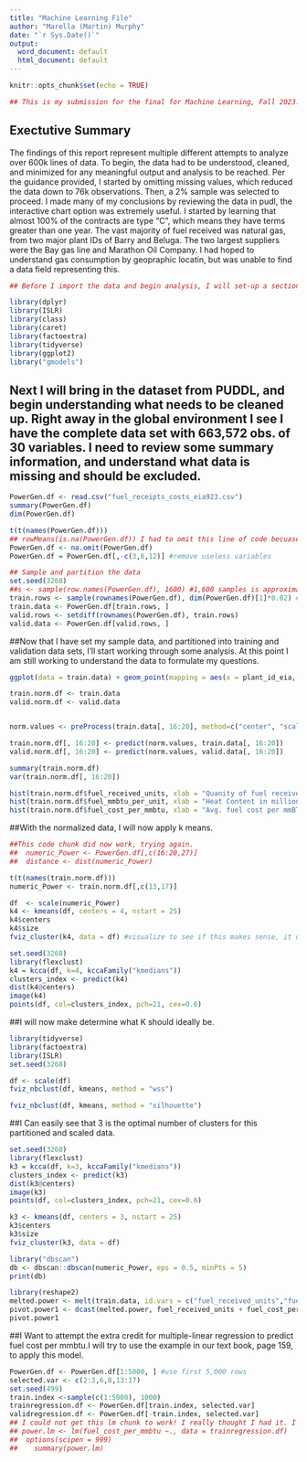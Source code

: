 ---
title: "Machine Learning File"
author: "Marella (Martin) Murphy"
date: "`r Sys.Date()`"
output:
  word_document: default
  html_document: default
---

```{r setup, include=TRUE}
knitr::opts_chunk$set(echo = TRUE)

## This is my submission for the final for Machine Learning, Fall 2023. I will complete the analysis using theories we learned about in all modules of the class to try to summarize everything I have learned in the course, to try to synthesize a large amount of difficult information! This class has by far been the most challenging of my MBA, and actually made me realize my strengths are not inherently in coding! I have spent too much time in excel performing data analytics. ##
```
## Exectutive Summary
The findings of this report represent multiple different attempts to analyze over 600k lines of data. To begin, the data had to be understood, cleaned, and minimized for any meaningful output and analysis to be reached. Per the guidance provided, I started by omitting missing values, which reduced the data down to 76k observations. Then, a 2% sample was selected to proceed. I made many of my conclusions by reviewing the data in pudl, the interactive chart option was extremely useful. I started by learning that almost 100% of the contracts are type "C", which means they have terms greater than one year. The vast majority of fuel received was natural gas, from two major plant IDs of Barry and Beluga. The two largest suppliers were the Bay gas line and Marathon Oil Company.  I had hoped to understand gas consumption by geopraphic locatin, but was unable to find a data field representing this. 

```{r}
## Before I import the data and begin analysis, I will set-up a section to all all libraries I may want to use. As I add them throughout the data exploration and analysis, I will always put them up here at the top ##

library(dplyr)
library(ISLR)
library(class)
library(caret)
library(factoextra)
library(tidyverse)
library(ggplot2)
library("gmodels")

```
## Next I will bring in the dataset from PUDDL, and begin understanding what needs to be cleaned up. Right away in the global environment I see I have the complete data set with 663,572 obs. of 30 variables. I need to review some summary information, and understand what data is missing and should be excluded. 
```{r}
PowerGen.df <- read.csv("fuel_receipts_costs_eia923.csv")
summary(PowerGen.df)
dim(PowerGen.df)

```

```{r}
t(t(names(PowerGen.df)))
## rowMeans(is.na(PowerGen.df)) I had to omit this line of code becuase it generated over 550 pages in the word document.
PowerGen.df <- na.omit(PowerGen.df)
PowerGen.df = PowerGen.df[,-c(3,6,12)] #remove useless variables
```

```{r}
## Sample and partition the data
set.seed(3268)
##s <- sample(row.names(PowerGen.df), 1600) #1,600 samples is approximately 2% of the data
train.rows <- sample(rownames(PowerGen.df), dim(PowerGen.df)[1]*0.02) #2% for training, 98% for test
train.data <- PowerGen.df[train.rows, ]
valid.rows <- setdiff(rownames(PowerGen.df), train.rows)
valid.data <- PowerGen.df[valid.rows, ]


```
##Now that I have set my sample data, and partitioned into training and validation data sets, I'll start working through some analysis. At this point I am still working to understand the data to formulate my questions.
```{r}
ggplot(data = train.data) + geom_point(mapping = aes(x = plant_id_eia, y = report_date)) #This plot is terrible, I will keep trying! Perhaps I need to normalize the data first? So I will try that next.
```
```{r}
train.norm.df <- train.data
valid.norm.df <- valid.data


norm.values <- preProcess(train.data[, 16:20], method=c("center", "scale"))

train.norm.df[, 16:20] <- predict(norm.values, train.data[, 16:20])
valid.norm.df[, 16:20] <- predict(norm.values, valid.data[, 16:20])

summary(train.norm.df)
var(train.norm.df[, 16:20])

```
```{r}
hist(train.norm.df$fuel_received_units, xlab = "Quanity of fuel received in tons, barrel, or Mcf")
hist(train.norm.df$fuel_mmbtu_per_unit, xlab = "Heat Content in millions of Btus per physical unit.")
hist(train.norm.df$fuel_cost_per_mmbtu, xlab = "Avg. fuel cost per mmBTU")
```

##With the normalized data, I will now apply k means.

```{r}
##This code chunk did now work, trying again.
##  numeric_Power <- PowerGen.df[,c(16:20,27)]
##  distance <- dist(numeric_Power)
```
```{r}
t(t(names(train.norm.df)))
numeric_Power <- train.norm.df[,c(13,17)]
```
```{r}
df  <- scale(numeric_Power)
k4 <- kmeans(df, centers = 4, nstart = 25)
k4$centers
k4$size
fviz_cluster(k4, data = df) #visualize to see if this makes sense, it does not!
```
```{r}
set.seed(3268)
library(flexclust)
k4 = kcca(df, k=4, kccaFamily("kmedians"))
clusters_index <- predict(k4)
dist(k4@centers)
image(k4)
points(df, col=clusters_index, pch=21, cex=0.6)
```
##I will now make determine what K should ideally be.
```{r}
library(tidyverse)
library(factoextra)
library(ISLR)
set.seed(3268)

df <- scale(df)
fviz_nbclust(df, kmeans, method = "wss")
```
```{r}
fviz_nbclust(df, kmeans, method = "silhouette")
```
##I Can easily see that 3 is the optimal number of clusters for this partitioned and scaled data. 
```{r}
set.seed(3268)
library(flexclust)
k3 = kcca(df, k=3, kccaFamily("kmedians"))
clusters_index <- predict(k3)
dist(k3@centers)
image(k3)
points(df, col=clusters_index, pch=21, cex=0.6)
```
```{r}
k3 <- kmeans(df, centers = 3, nstart = 25)
k3$centers
k3$size
fviz_cluster(k3, data = df)
```
```{r}
library("dbscan")
db <- dbscan::dbscan(numeric_Power, eps = 0.5, minPts = 5)
print(db)
```

```{r}
library(reshape2)
melted.power <- melt(train.data, id.vars = c("fuel_received_units","fuel_cost_per_mmbtu"), measure.vars = "energy_source_code", value.name = "Type")
pivot.power1 <- dcast(melted.power, fuel_received_units + fuel_cost_per_mmbtu ~ Type, fun.aggregate = length, value.var = "Type")
pivot.power1
```
##I Want to attempt the extra credit for multiple-linear regression to predict fuel cost per mmbtu.I will try to use the example in our text book, page 159, to apply this model.
```{r}
PowerGen.df <- PowerGen.df[1:5000, ] #use first 5,000 rows
selected.var <- c(2:3,6,8,13:17)
set.seed(499)
train.index <-sample(c(1:5000), 1000)
trainregression.df <- PowerGen.df[train.index, selected.var]
validregression.df <- PowerGen.df[-train.index, selected.var]
## I could not get this lm chunk to work! I really thought I had it. I had to emit as comment only so that I could knit my flie.
## power.lm <- lm(fuel_cost_per_mmbtu ~., data = trainregression.df)
##  options(scipen = 999)
##    summary(power.lm)
```

